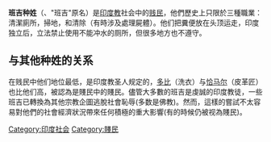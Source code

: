 {{unreferenced|time=2020-01-13T05:37:30+00:00}}
'''班吉种姓'''（{{lang-hi|वाल्मीकि जाति}}、"班吉"原名{{lang-hi|भंगी}}）是[[印度教|印度教]]社会中的[[贱民_(印度)|贱民]]，他們歷史上只限於三種職業：清潔廁所，掃地，和清除（有時涉及處理屍體）。他们把糞便放在头顶运走，印度独立后，立法禁止使用不能冲水的厕所，但很多地方也不遵守。

==与其他种姓的关系==
在贱民中他们地位最低，是印度教圣人规定的，[[多比種姓|多比]]（洗衣）与[[恰马尔|恰马尔]]（皮革匠）也比他们高，被認為是賤民中的賤民。儘管大多數的班吉是虔誠的印度教徒，一些班吉已轉換為其他宗教企圖逃脫社會恥辱(多数是佛教)。然而，這樣的嘗試不太容易對他們的社會經濟狀況帶來任何積極的重大影響(有的時候仍被视為賤民)。

[[Category:印度社会|Category:印度社会]]
[[Category:賤民|Category:賤民]]